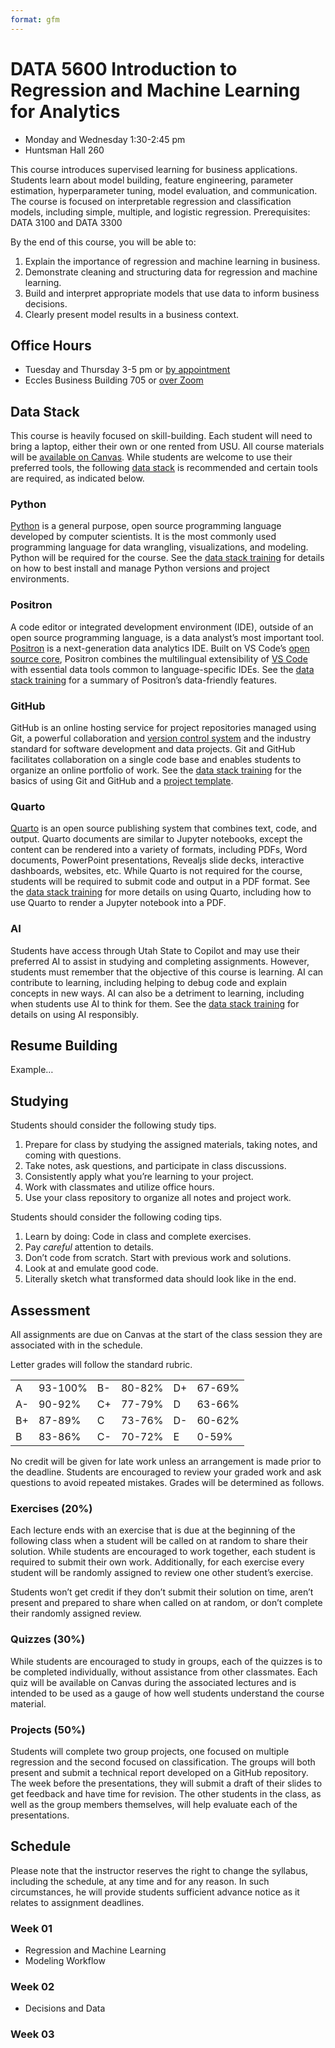 ```yaml
---
format: gfm
---
```


# DATA 5600 Introduction to Regression and Machine Learning for Analytics

- Monday and Wednesday 1:30-2:45 pm
- Huntsman Hall 260

This course introduces supervised learning for business applications. Students learn about model building, feature engineering, parameter estimation, hyperparameter tuning, model evaluation, and communication. The course is focused on interpretable regression and classification models, including simple, multiple, and logistic regression. Prerequisites: DATA 3100 and DATA 3300

By the end of this course, you will be able to:

1. Explain the importance of regression and machine learning in business.
2. Demonstrate cleaning and structuring data for regression and machine learning.
3. Build and interpret appropriate models that use data to inform business decisions.
4. Clearly present model results in a business context.

## Office Hours

- Tuesday and Thursday 3-5 pm or [by appointment](mailto:marc.dotson@usu.edu)
- Eccles Business Building 705 or [over Zoom](https://usu-edu.zoom.us/j/9087876841?pwd=4Nl9sQnSAk3lXfwblJQduriCrzDYok.1)

## Data Stack

This course is heavily focused on skill-building. Each student will need to bring a laptop, either their own or one rented from USU. All course materials will be [available on Canvas](https://usu.instructure.com). While students are welcome to use their preferred tools, the following [data stack](https://github.com/marcdotson/data-stack) is recommended and certain tools are required, as indicated below.

### Python

[Python](https://en.wikipedia.org/wiki/Python_(programming_language)) is a general purpose, open source programming language developed by computer scientists. It is the most commonly used programming language for data wrangling, visualizations, and modeling. Python will be required for the course. See the [data stack training](https://github.com/marcdotson/data-stack?tab=readme-ov-file#python) for details on how to best install and manage Python versions and project environments.

### Positron

A code editor or integrated development environment (IDE), outside of an open source programming language, is a data analyst's most important tool. [Positron](https://positron.posit.co) is a next-generation data analytics IDE. Built on VS Code's [open source core](https://github.com/microsoft/vscode), Positron combines the multilingual extensibility of [VS Code](https://code.visualstudio.com/) with essential data tools common to language-specific IDEs. See the [data stack training](https://github.com/marcdotson/data-stack?tab=readme-ov-file#sec-positron) for a summary of Positron's data-friendly features.

### GitHub

GitHub is an online hosting service for project repositories managed using Git, a powerful collaboration and [version control system](https://peerj.com/preprints/3159v2/) and the industry standard for software development and data projects. Git and GitHub facilitates collaboration on a single code base and enables students to organize an online portfolio of work. See the [data stack training](https://github.com/marcdotson/data-stack?tab=readme-ov-file#github) for the basics of using Git and GitHub and a [project template](https://github.com/marcdotson/project-template).

### Quarto

[Quarto](https://quarto.org) is an open source publishing system that combines text, code, and output. Quarto documents are similar to Jupyter notebooks, except the content can be rendered into a variety of formats, including PDFs, Word documents, PowerPoint presentations, Revealjs slide decks, interactive dashboards, websites, etc. While Quarto is not required for the course, students will be required to submit code and output in a PDF format. See the [data stack training](https://github.com/marcdotson/data-stack?tab=readme-ov-file#quarto) for more details on using Quarto, including how to use Quarto to render a Jupyter notebook into a PDF.

### AI

Students have access through Utah State to Copilot and may use their preferred AI to assist in studying and completing assignments. However, students must remember that the objective of this course is learning. AI can contribute to learning, including helping to debug code and explain concepts in new ways. AI can also be a detriment to learning, including when students use AI to think for them. See the [data stack training](https://github.com/marcdotson/data-stack?tab=readme-ov-file#ai) for details on using AI responsibly.

## Resume Building

Example...

## Studying

Students should consider the following study tips.

1. Prepare for class by studying the assigned materials, taking notes, and coming with questions.
2. Take notes, ask questions, and participate in class discussions.
3. Consistently apply what you're learning to your project.
4. Work with classmates and utilize office hours.
5. Use your class repository to organize all notes and project work.

Students should consider the following coding tips.

1. Learn by doing: Code in class and complete exercises.
2. Pay *careful* attention to details.
3. Don't code from scratch. Start with previous work and solutions.
4. Look at and emulate good code.
5. Literally sketch what transformed data should look like in the end.

## Assessment

All assignments are due on Canvas at the start of the class session they are associated with in the schedule.

Letter grades will follow the standard rubric.

|    |         |    |        |    |        |
| :- | :------ | :- | :----- | :- | :----- |
| A  | 93-100% | B- | 80-82% | D+ | 67-69% |
| A- | 90-92%  | C+ | 77-79% | D  | 63-66% |
| B+ | 87-89%  | C  | 73-76% | D- | 60-62% |
| B  | 83-86%  | C- | 70-72% | E  | 0-59%  |

No credit will be given for late work unless an arrangement is made prior to the deadline. Students are encouraged to review your graded work and ask questions to avoid repeated mistakes. Grades will be determined as follows.

### Exercises (20%)

Each lecture ends with an exercise that is due at the beginning of the following class when a student will be called on at random to share their solution. While students are encouraged to work together, each student is required to submit their own work. Additionally, for each exercise every student will be randomly assigned to review one other student’s exercise.

Students won’t get credit if they don’t submit their solution on time, aren’t present and prepared to share when called on at random, or don’t complete their randomly assigned review.

### Quizzes (30%)

While students are encouraged to study in groups, each of the quizzes is to be completed individually, without assistance from other classmates. Each quiz will be available on Canvas during the associated lectures and is intended to be used as a gauge of how well students understand the course material.

<!-- ### Interviews

During the first two weeks of class, during the two weeks in the middle of the semester, and during the final two weeks of class each student will have a required 10-minute interview with me where we discuss the course and their efforts and evaluate their understanding in the form of an oral exam. -->

### Projects (50%)

Students will complete two group projects, one focused on multiple regression and the second focused on classification. The groups will both present and submit a technical report developed on a GitHub repository. The week before the presentations, they will submit a draft of their slides to get feedback and have time for revision. The other students in the class, as well as the group members themselves, will help evaluate each of the presentations.

## Schedule

Please note that the instructor reserves the right to change the syllabus, including the schedule, at any time and for any reason. In such circumstances, he will provide students sufficient advance notice as it relates to assignment deadlines.

### Week 01

- Regression and Machine Learning
- Modeling Workflow

### Week 02

- Decisions and Data

### Week 03



